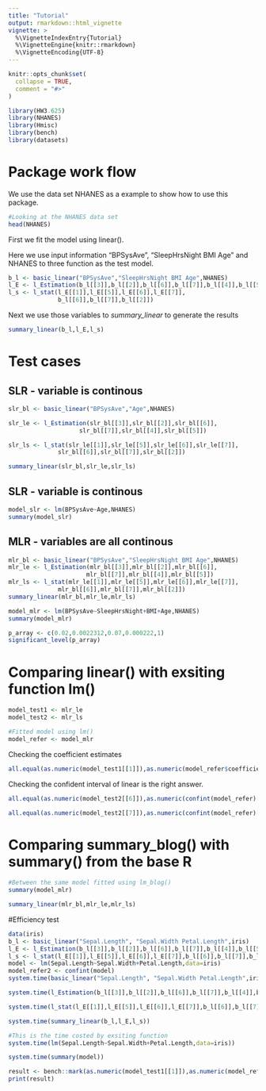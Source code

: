 ```yaml
---
title: "Tutorial"
output: rmarkdown::html_vignette
vignette: >
  %\VignetteIndexEntry{Tutorial}
  %\VignetteEngine{knitr::rmarkdown}
  %\VignetteEncoding{UTF-8}
---
```


```r
knitr::opts_chunk$set(
  collapse = TRUE,
  comment = "#>"
)
```

```r
library(HW3.625)
library(NHANES)
library(Hmisc)
library(bench)
library(datasets)
```

# Package work flow

We use the data set NHANES as a example to show how to use this package.

```r
#Looking at the NHANES data set
head(NHANES)
```

First we fit the model using linear().  

Here we use input information "BPSysAve", "SleepHrsNight BMI Age" and NHANES to three function as the test model.  
```r
b_l <- basic_linear("BPSysAve","SleepHrsNight BMI Age",NHANES)
l_E <- l_Estimation(b_l[[3]],b_l[[2]],b_l[[6]],b_l[[7]],b_l[[4]],b_l[[5]])
l_s <- l_stat(l_E[[1]],l_E[[5]],l_E[[6]],l_E[[7]],
              b_l[[6]],b_l[[7]],b_l[[2]])

```

Next we use those variables to *summary_linear* to generate the results\  

```r
summary_linear(b_l,l_E,l_s)
```

# Test cases

## SLR - variable is continous
```r
slr_bl <- basic_linear("BPSysAve","Age",NHANES)

slr_le <- l_Estimation(slr_bl[[3]],slr_bl[[2]],slr_bl[[6]],
                    slr_bl[[7]],slr_bl[[4]],slr_bl[[5]])

slr_ls <- l_stat(slr_le[[1]],slr_le[[5]],slr_le[[6]],slr_le[[7]],
              slr_bl[[6]],slr_bl[[7]],slr_bl[[2]])

summary_linear(slr_bl,slr_le,slr_ls)
```

## SLR - variable is continous
```r
model_slr <- lm(BPSysAve~Age,NHANES)
summary(model_slr)
```


## MLR - variables are all continous
```r
mlr_bl <- basic_linear("BPSysAve","SleepHrsNight BMI Age",NHANES)
mlr_le <- l_Estimation(mlr_bl[[3]],mlr_bl[[2]],mlr_bl[[6]],
                      mlr_bl[[7]],mlr_bl[[4]],mlr_bl[[5]])
mlr_ls <- l_stat(mlr_le[[1]],mlr_le[[5]],mlr_le[[6]],mlr_le[[7]],
              mlr_bl[[6]],mlr_bl[[7]],mlr_bl[[2]])
summary_linear(mlr_bl,mlr_le,mlr_ls)
```

```r
model_mlr <- lm(BPSysAve~SleepHrsNight+BMI+Age,NHANES)
summary(model_mlr)
```

```r
p_array <- c(0.02,0.0022312,0.07,0.000222,1)
significant_level(p_array)
```


# Comparing linear() with exsiting function lm() 

```r
model_test1 <- mlr_le 
model_test2 <- mlr_ls 
```

```r
#Fitted model using lm()
model_refer <- model_mlr
```

Checking the coefficient estimates

```r
all.equal(as.numeric(model_test1[[1]]),as.numeric(model_refer$coefficients))
```

Checking the confident interval of linear is the right answer.

```r
all.equal(as.numeric(model_test2[[6]]),as.numeric(confint(model_refer)[,1]))
```

```r
all.equal(as.numeric(model_test2[[7]]),as.numeric(confint(model_refer)[,2]))
```

# Comparing summary_blog() with summary() from the base R
```r
#Between the same model fitted using lm_blog()
summary(model_mlr)
```

```r
summary_linear(mlr_bl,mlr_le,mlr_ls)
```

#Efficiency test
```r
data(iris)
b_l <- basic_linear("Sepal.Length", "Sepal.Width Petal.Length",iris)
l_E <- l_Estimation(b_l[[3]],b_l[[2]],b_l[[6]],b_l[[7]],b_l[[4]],b_l[[5]])
l_s <- l_stat(l_E[[1]],l_E[[5]],l_E[[6]],l_E[[7]],b_l[[6]],b_l[[7]],b_l[[2]])
model <- lm(Sepal.Length~Sepal.Width+Petal.Length,data=iris)
model_refer2 <- confint(model)
system.time(basic_linear("Sepal.Length", "Sepal.Width Petal.Length",iris))
```

```r
system.time(l_Estimation(b_l[[3]],b_l[[2]],b_l[[6]],b_l[[7]],b_l[[4]],b_l[[5]]))
```

```r
system.time(l_stat(l_E[[1]],l_E[[5]],l_E[[6]],l_E[[7]],b_l[[6]],b_l[[7]],b_l[[2]]))
```

```r
system.time(summary_linear(b_l,l_E,l_s))
```

```r
#This is the time costed by exsiting function
system.time(lm(Sepal.Length~Sepal.Width+Petal.Length,data=iris))
```

```r
system.time(summary(model))
```

```r
result <- bench::mark(as.numeric(model_test1[[1]]),as.numeric(model_refer$coefficients))
print(result)
```
